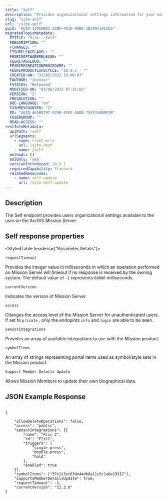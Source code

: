 ```yaml
---
title: "Self"
description: "Provides organizational settings information for your mission server."
slug: "site-self"
url: "/site-self"
guid: "GUID-1306DBD3-22BA-403D-90BD-1B3091191CE5"
migratedTopicMetadata:
  FTITLE: "Site - Self"
  FDESCRIPTION: ""
  FCHANGES: ""
  FISHRELEASELABEL: ""
  FESRISOFTWARERELEASE: ""
  FESRITAGCLOUD: ""
  FESRIRECREATIONPROCEDURE: ""
  FESRIPRODUCTLIFECYCLE: "10.9.1 - *"
  CREATED-ON: "31/05/2022 19:08:07"
  FAUTHOR: "shefner"
  FSTATUS: "Released"
  MODIFIED-ON: "03/06/2022 07:31:05"
  VERSION: "2"
  FRESOLUTION: ""
  DOC-LANGUAGE: "en"
  FISHREVCOUNTER: "2"
  ED: "GUID-A65B8797-F29B-43FE-AAB8-755F154B9F2B"
  FUSERGROUP: ""
  READ-ACCESS: ""
restInfoMetadata:
  apiPath: /self
  urlSegments:
    - name: <root-url>
      url: /site-root
    - name: /self
  methods: []
  sslOnly: 'yes'
  versionIntroduced: 10.9.1
  requiredCapability: Standard
  relatedResources:
    - name: self update
      url: /site-self-update
---
```


## Description

The Self endpoint provides users organizational settings available to the user on the  ArcGIS Mission Server.

##  Self response properties

<StyledTable headers={"Parameter,Details"}>

<StyledTableRow>

<StyledTableCell cellStyle="markdown">

`requestTimeout` 

</StyledTableCell>

<StyledTableCell cellStyle="markdown">

Provides the integer value in milliseconds in which an operation performed on Mission Server will timeout if no response is received by the owning system. The default value of `-1`  represents `60000`  milliseconds.

</StyledTableCell>

</StyledTableRow>

<StyledTableRow>

<StyledTableCell cellStyle="markdown">

`currentVersion` 

</StyledTableCell>

<StyledTableCell cellStyle="markdown">

Indicates the version of Mission Server.

</StyledTableCell>

</StyledTableRow>

<StyledTableRow>

<StyledTableCell cellStyle="markdown">

`access` 

</StyledTableCell>

<StyledTableCell cellStyle="markdown">

Changes the access level of the Mission Server for unauthenticated users. If set to `private` , only the endopints `info`  and `login`  are able to be seen.

</StyledTableCell>

</StyledTableRow>

<StyledTableRow>

<StyledTableCell cellStyle="markdown">

`sensorIntegrations` 

</StyledTableCell>

<StyledTableCell cellStyle="markdown">

Provides an array of available integrations to use with the Mission product.

</StyledTableCell>

</StyledTableRow>

<StyledTableRow>

<StyledTableCell cellStyle="markdown">

`symbolItems` 

</StyledTableCell>

<StyledTableCell cellStyle="markdown">

An array of strings representing portal items used as symbol/style sets in the Mission product.

</StyledTableCell>

</StyledTableRow>

<StyledTableRow>

<StyledTableCell cellStyle="markdown">

`Support Member Details Update` 

</StyledTableCell>

<StyledTableCell cellStyle="markdown">

Allows Mission Members to update their own biographical data.

</StyledTableCell>

</StyledTableRow>

</StyledTable>

## JSON Example Response

```other

{ 

    "allowDeleteOperations": false, 
    "access": "public", 
    "sensorIntegrations": [{ 
        "name": "Flic 2", 
        "id": "Flic2", 
        "triggers": [ 
            "single-press", 
            "double-press", 
            "hold" 
        ], 
        "enabled": true 
    }], 
    "symbolItems": ["37e113ec63de44db8a11c5c1a8e19317"], 
    "supportsMemberDetailsUpdate": true, 
    "requestTimeout": -1, 
    "currentVersion": "11.3.0" 
}

```

 
